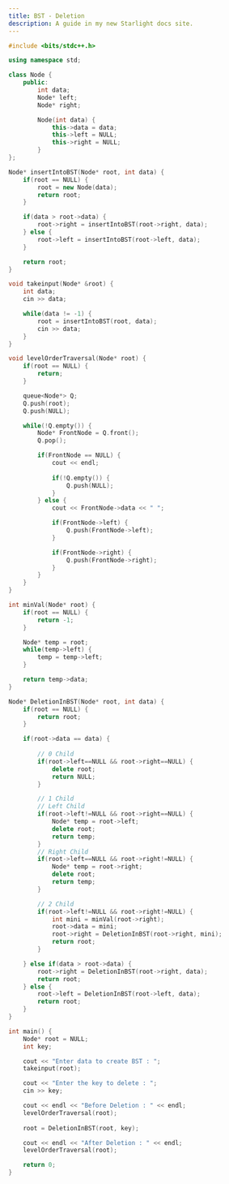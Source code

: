 ```yaml
---
title: BST - Deletion
description: A guide in my new Starlight docs site.
---
```


```c++
#include <bits/stdc++.h>

using namespace std;

class Node {
    public:
        int data;
        Node* left;
        Node* right;

        Node(int data) {
            this->data = data;
            this->left = NULL;
            this->right = NULL;
        }
};

Node* insertIntoBST(Node* root, int data) {
    if(root == NULL) {
        root = new Node(data);
        return root;
    }

    if(data > root->data) {
        root->right = insertIntoBST(root->right, data);
    } else {
        root->left = insertIntoBST(root->left, data);
    }

    return root;
}

void takeinput(Node* &root) {
    int data;
    cin >> data;

    while(data != -1) {
        root = insertIntoBST(root, data);
        cin >> data;
    }
}

void levelOrderTraversal(Node* root) {
    if(root == NULL) {
        return;
    }

    queue<Node*> Q;
    Q.push(root);
    Q.push(NULL);

    while(!Q.empty()) {
        Node* FrontNode = Q.front();
        Q.pop();

        if(FrontNode == NULL) {
            cout << endl;
            
            if(!Q.empty()) {
                Q.push(NULL);
            }
        } else {
            cout << FrontNode->data << " ";

            if(FrontNode->left) {
                Q.push(FrontNode->left);
            }

            if(FrontNode->right) {
                Q.push(FrontNode->right);
            }
        }
    }
}

int minVal(Node* root) {
    if(root == NULL) {
        return -1;
    }

    Node* temp = root;
    while(temp->left) {
        temp = temp->left;
    }

    return temp->data;
}

Node* DeletionInBST(Node* root, int data) {
    if(root == NULL) {
        return root;
    }

    if(root->data == data) {
        
        // 0 Child
        if(root->left==NULL && root->right==NULL) {
            delete root;
            return NULL;
        }

        // 1 Child
        // Left Child
        if(root->left!=NULL && root->right==NULL) {
            Node* temp = root->left;
            delete root;
            return temp;
        }
        // Right Child
        if(root->left==NULL && root->right!=NULL) {
            Node* temp = root->right;
            delete root;
            return temp;
        }

        // 2 Child
        if(root->left!=NULL && root->right!=NULL) {
            int mini = minVal(root->right);
            root->data = mini;
            root->right = DeletionInBST(root->right, mini);
            return root;
        }

    } else if(data > root->data) {
        root->right = DeletionInBST(root->right, data);
        return root;
    } else {
        root->left = DeletionInBST(root->left, data);
        return root;
    }
}

int main() {
    Node* root = NULL;
    int key;

    cout << "Enter data to create BST : ";
    takeinput(root);

    cout << "Enter the key to delete : ";
    cin >> key;

    cout << endl << "Before Deletion : " << endl;
    levelOrderTraversal(root);
    
    root = DeletionInBST(root, key);

    cout << endl << "After Deletion : " << endl;
    levelOrderTraversal(root);

    return 0;
}
```
